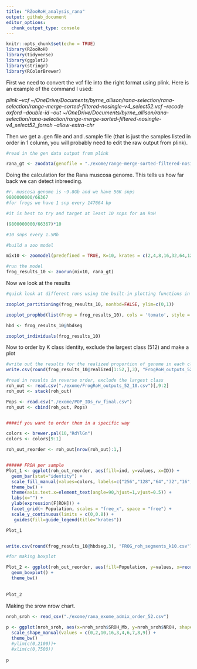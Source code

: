 ```yaml
---
title: "RZooRoH_analysis_rana"
output: github_document
editor_options: 
  chunk_output_type: console
---
```


```r
knitr::opts_chunk$set(echo = TRUE)
library(RZooRoH)
library(tidyverse)
library(ggplot2)
library(stringr)
library(RColorBrewer)
```

First we need to convert the vcf file into the right format using plink. Here is an example of the command I used:

*plink --vcf ~/OneDrive/Documents/byrne_allison/rana-selection/rana-selection/range-merge-sorted-filtered-nosingle-v4_select52.vcf --recode oxford --double-id --out ~/OneDrive/Documents/byrne_allison/rana-selection/rana-selection/range-merge-sorted-filtered-nosingle-v4_select52_forroh --allow-extra-chr*

Then we get a .gen file and and .sample file (that is just the samples listed in order in 1 column, you will probably need to edit the raw output from plink).


```r

#read in the gen data output from plink

rana_gt <- zoodata(genofile = "./exome/range-merge-sorted-filtered-nosingle-v4_select52_forroh.gen", samplefile = "./exome/range-merge-sorted-filtered-nosingle-v4_select52_forroh.sample" ,zformat = "gp")

```

Doing the calculation for the Rana muscosa genome. This tells us how far back we can detect inbreeding.

```r
#r. muscosa genome is ~9.8Gb and we have 56K snps
9800000000/66367
#for frogs we have 1 snp every 147664 bp

#it is best to try and target at least 10 snps for an RoH

(9800000000/66367)*10

#10 snps every 1.5Mb 

#build a zoo model

mix10 <- zoomodel(predefined = TRUE, K=10, krates = c(2,4,8,16,32,64,128,256,512,512))

#run the model
frog_results_10 <- zoorun(mix10, rana_gt)

```

Now we look at the results 

```r

#quick look at different runs using the built-in plotting functions in Rzoroh

zooplot_partitioning(frog_results_10, nonhbd=FALSE, ylim=c(0,1))

zooplot_prophbd(list(Frog = frog_results_10), cols = 'tomato', style = 'boxplot')

hbd <- frog_results_10@hbdseg

zooplot_individuals(frog_results_10)
```

Now to order by K class identity, exclude the largest class (512) and make a plot

```r
#write out the results for the realized proportion of genome in each class
write.csv(round(frog_results_10@realized[1:52,],3), "FrogRoH_outputs_52_10.csv")

#read in results in reverse order, exclude the largest class
roh_out <- read.csv("./exome/FrogRoH_outputs_52_10.csv")[,9:2]
roh_out <- stack(roh_out)

Pops <- read.csv("./exome/POP_IDs_rw_final.csv")
roh_out <- cbind(roh_out, Pops)


####if you want to order them in a specific way 

colors <- brewer.pal(10,"RdYlGn")
colors <- colors[9:1]

roh_out_reorder <- roh_out[nrow(roh_out):1,]


###### FROH per sample
Plot_1 <- ggplot(roh_out_reorder, aes(fill=ind, y=values, x=ID)) +
  geom_bar(stat="identity") +
  scale_fill_manual(values=colors, labels=c("256","128","64","32","16","8","4","2")) +
  theme_bw() +
  theme(axis.text.x=element_text(angle=90,hjust=1,vjust=0.5)) +
  labs(x="") + 
  ylab(expression(F[ROH])) +
  facet_grid(~ Population, scales = "free_x", space = "free") +
  scale_y_continuous(limits = c(0,0.8)) +
   guides(fill=guide_legend(title="krates"))

Plot_1


write.csv(round(frog_results_10@hbdseg,3), "FROG_roh_segments_k10.csv")

#for making boxplot

Plot_2 <- ggplot(roh_out_reorder, aes(fill=Population, y=values, x=reorder(ind))) +
  geom_boxplot() +
  theme_bw()
  
  
Plot_2

```

Making the srow nrow chart.


```r

nroh_sroh <- read_csv("./exome/rana_exome_admix_order_52.csv")
           
p <- ggplot(nroh_sroh, aes(x=nroh_sroh$SROH_Mb, y=nroh_sroh$NROH, shape=nroh_sroh$K5_group_named)) + geom_point(size=5) +
  scale_shape_manual(values = c(0,2,10,16,3,4,6,7,8,9)) +
  theme_bw() 
  #ylim(c(0,2100))+
  #xlim(c(0,7500))
  
p



```

